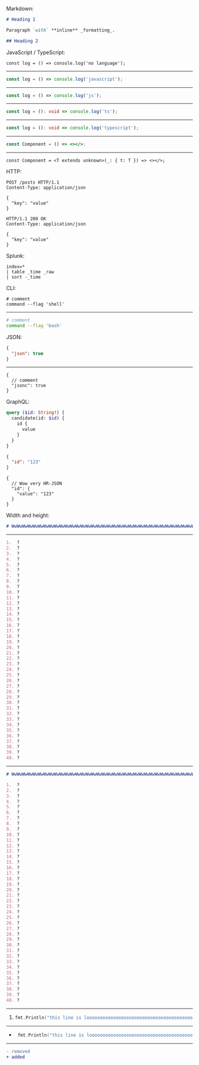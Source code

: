 Markdown:

```markdown
# Heading 1

Paragraph `with` **inline** _formatting_.

## Heading 2
```

JavaScript / TypeScript:

```
const log = () => console.log('no language');
```

---

```javascript
const log = () => console.log('javascript');
```

---

```js
const log = () => console.log('js');
```

---

```ts
const log = (): void => console.log('ts');
```

---

```typescript
const log = (): void => console.log('typescript');
```

---

```jsx
const Component = () => <></>;
```

---

```tsx
const Component = <T extends unknown>(_: { t: T }) => <></>;
```

HTTP:

```http
POST /posts HTTP/1.1
Content-Type: application/json

{
  "key": "value"
}
```

```http
HTTP/1.1 200 OK
Content-Type: application/json

{
  "key": "value"
}
```

Splunk:

```splunk
index=*
| table _time _raw
| sort -_time
```

CLI:

```shell label="Custom label"
# comment
command --flag 'shell'
```

---

```bash
# comment
command --flag 'bash'
```

JSON:

```json
{
  "json": true
}
```

---

```jsonc
{
  // comment
  "jsonc": true
}
```

GraphQL:

```graphql
query ($id: String!) {
  candidate(id: $id) {
    id {
      value
    }
  }
}
```

```json
{
  "id": "123"
}
```

```jsonc
{
  // Wow very HR-JSON
  "id": {
    "value": "123"
  }
}
```

Width and height:

```markdown
# WwWwWwWwWwWwWwWwWwWwWwWwWwWwWwWwWwWwWwWwWwWwWwWwWwWwWwWwWwWwWwWwWwWwWwWwWwWwWwWwWwWwWwWwWwWwWwWwWwWwWwWwWwWwWwWwWwWwWwWwWwWwWwWw
```

---

```markdown
1.  ?
2.  ?
3.  ?
4.  ?
5.  ?
6.  ?
7.  ?
8.  ?
9.  ?
10. ?
11. ?
12. ?
13. ?
14. ?
15. ?
16. ?
17. ?
18. ?
19. ?
20. ?
21. ?
22. ?
23. ?
24. ?
25. ?
26. ?
27. ?
28. ?
29. ?
30. ?
31. ?
32. ?
33. ?
34. ?
35. ?
36. ?
37. ?
38. ?
39. ?
40. ?
```

---

```markdown
# WwWwWwWwWwWwWwWwWwWwWwWwWwWwWwWwWwWwWwWwWwWwWwWwWwWwWwWwWwWwWwWwWwWwWwWwWwWwWwWwWwWwWwWwWwWwWwWwWwWwWwWwWwWwWwWwWwWwWwWwWwWwWwWw

1.  ?
2.  ?
3.  ?
4.  ?
5.  ?
6.  ?
7.  ?
8.  ?
9.  ?
10. ?
11. ?
12. ?
13. ?
14. ?
15. ?
16. ?
17. ?
18. ?
19. ?
20. ?
21. ?
22. ?
23. ?
24. ?
25. ?
26. ?
27. ?
28. ?
29. ?
30. ?
31. ?
32. ?
33. ?
34. ?
35. ?
36. ?
37. ?
38. ?
39. ?
40. ?
```

---

1. ```go
   fmt.Println("this line is loooooooooooooooooooooooooooooooooooooooooooooooooooooooooooooooooooooooooooooooooong")
   ```

---

- ```go
   fmt.Println("this line is loooooooooooooooooooooooooooooooooooooooooooooooooooooooooooooooooooooooooooooooooong")
  ```

---

```diff
- removed
+ added
```
